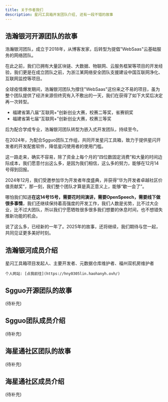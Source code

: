 ```yaml
---
title: 关于作者我们
description: 星闪工具箱开发团队介绍, 还有一段不错的故事
---
```



## 浩瀚银河开源团队的故事

浩瀚银河团队，成立于2018年，从博客发家，后转型为提倡"WebSaas"云基础服务的网络团队。

在此之前，我们已拥有大量区块链、大数据、物联网、云服务框架等项目的开发经验，我们更是在成立团队之前，为浙江某网络安全团队支援建设中国互联网净化、互联网监控等项目。

全球疫情爆发期间，浩瀚银河团队为撑住"WebSaas"这份来之不易的项目，虽为整个团队提供了经济来源但终究有入不敷出的一天，我们在获得了如下大奖后决定再一次转型。

- 福建省第八届“互联网+”创新创业大赛，校赛二等奖，省赛铜奖
- 福建省第七届“互联网+”创新创业大赛，校赛三等奖

后为配合学成专业，浩瀚银河团队转型为嵌入式开发团队，持续至今。

在2024年，为配合Sgguo团队工作组，共同开发星闪工具箱，致力于提供星闪开发者的开发配套软件，降低星闪使用者的使用门槛。

这一路走来，确实不容易，除了资金上每个月的“四位数固定消费”和大量的时间边际成本，我们愿意付出这么多，是因为我们相信，这么多的努力，能够在12月14号得到回报。

2024年12月，我们受邀参加华为开发者年度盛典，并获得“华为开发者卓越社区价值贡献奖”，那一刻，我们整个团队才算是真正意义上，能够“歇一会了”。

哪怕我们知道**在这14号15号，需要花时间演讲，需要OpenSpeech，需要线下做很多事情**，我们还继续保持着高强度的开发工作，我们人数是劣势，比不过大企业，比不过大团队，所以我们宁愿牺牲很多很多我们想要的休息时间，也不想错失推新功能的机会。

说了这么多，已经新的一年了。2025年的故事，还将继续，我们期待与您一起，共同见证更多美好时刻。

## 浩瀚银河成员介绍

<Card title="Lin.Meng." icon="star">
    星闪工具箱项目发起人、主要开发者、元数据仓库维护者、福州双机房维护者

    个人网站: [点我前往](https://hny0305lin.haohanyh.ovh/)
</Card>

## Sgguo开源团队的故事

(待补充)

## Sgguo团队成员介绍

(待补充)

## 海星通社区团队的故事

(待补充)

## 海星通社区成员介绍

(待补充)
